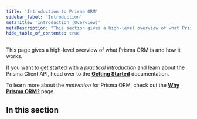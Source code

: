 ```yaml
---
title: 'Introduction to Prisma ORM'
sidebar_label: 'Introduction'
metaTitle: 'Introduction (Overview)'
metaDescription: "This section gives a high-level overview of what Prisma is and how it works. It's a great starting point for Prisma newcomers!"
hide_table_of_contents: true
---
```


<TopBlock>

This page gives a high-level overview of what Prisma ORM is and how it works.

If you want to get started with a _practical introduction_ and learn about the Prisma Client API, head over to the [**Getting Started**](/getting-started) documentation.

To learn more about the _motivation_ for Prisma ORM, check out the [**Why Prisma ORM?**](/orm/overview/introduction/why-prisma) page.

</TopBlock>

## In this section

<Subsections />
